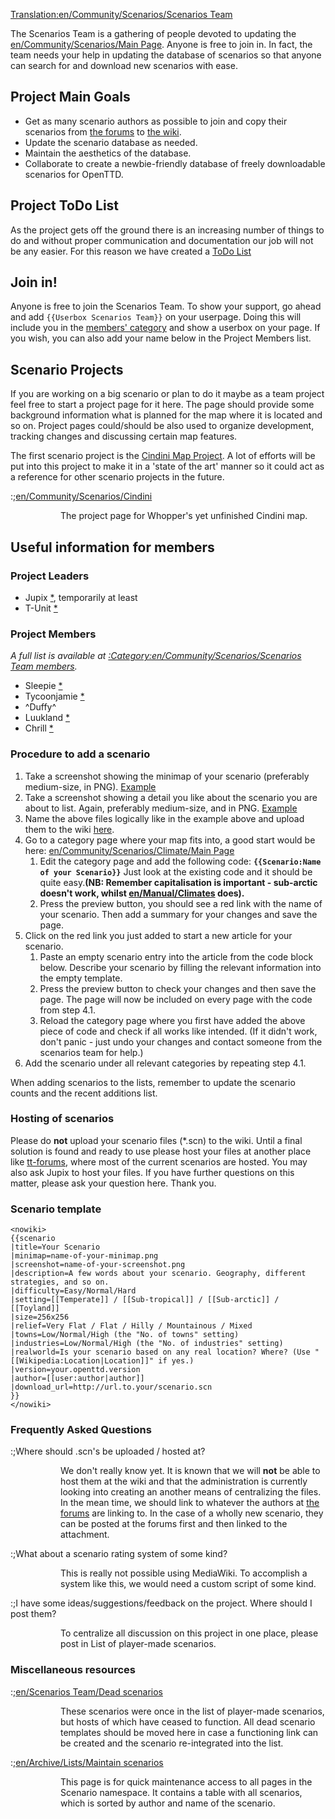 [[Translation:en/Community/Scenarios/Scenarios Team]]
{{fr/Traduction|en/Community/Scenarios/Scenarios Team|0}}

The Scenarios Team is a gathering of people devoted to updating the [[en/Community/Scenarios/Main Page]]. Anyone is free to join in. In fact, the team needs your help in updating the database of scenarios so that anyone can search for and download new scenarios with ease.

==Project Main Goals==

* Get as many scenario authors as possible to join and copy their scenarios from [http://www.tt-forums.net/viewforum.php?f=60 the forums] to [[en/Community/Scenarios/Main Page|the wiki]].
* Update the scenario database as needed.
* Maintain the aesthetics of the database.
* Collaborate to create a newbie-friendly database of freely downloadable scenarios for OpenTTD.

== Project ToDo List ==
As the project gets off the ground there is an increasing number of things to do and without proper communication and documentation our job will not be any easier. For this reason we have created a [[en/Archive/Community/Scenarios Team ToDo List|ToDo List]]

==Join in!==

Anyone is free to join the Scenarios Team. To show your support, go ahead and add <code><nowiki>{{Userbox Scenarios Team}}</nowiki></code> on your userpage. Doing this will include you in the [[:Category:en/Community/Scenarios/Scenarios Team members|members' category]] and show a userbox on your page. If you wish, you can also add your name below in the Project Members list.

==Scenario Projects==

If you are working on a big scenario or plan to do it maybe as a team project feel free to start a
project page for it here. The page should provide some background information what is planned for the map where it is located and so on. Project pages could/should be also used to organize development, tracking changes and discussing certain map features.

The first scenario project is the [[en/Community/Scenarios/Cindini|Cindini Map Project]]. A lot of efforts will be put into this project to make it in a 'state of the art' manner so it could act as a reference for other scenario projects in the future.

:;[[en/Community/Scenarios/Cindini]]
::The project page for Whopper's yet unfinished Cindini map.

==Useful information for members==

===Project Leaders===

* Jupix [http://www.tt-forums.net/profile.php?mode=viewprofile&u=6127 *], temporarily at least
* T-Unit [http://www.tt-forums.net/profile.php?mode=viewprofile&u=16437 *]

===Project Members===

''A full list is available at [[:Category:en/Community/Scenarios/Scenarios Team members]].''

*Sleepie [http://www.tt-forums.net/profile.php?mode=viewprofile&u=15521 *]
*Tycoonjamie [http://www.tt-forums.net/profile.php?mode=viewprofile&u=11355 *]
*^Duffy^
*Luukland [http://www.tt-forums.net/profile.php?mode=viewprofile&u=18632 *]
*Chrill [http://www.tt-forums.net/memberlist.php?mode=viewprofile&u=5436 * ]

===Procedure to add a scenario===

# Take a screenshot showing the minimap of your scenario (preferably medium-size, in PNG). [http://wiki.openttd.org/index.php/File:Scn-echo-minimap.png Example]
# Take a screenshot showing a detail you like about the scenario you are about to list. Again, preferably medium-size, and in PNG. [http://wiki.openttd.org/index.php/File:Scn-echo-screenshot.png Example]
# Name the above files logically like in the example above and upload them to the wiki [[Special:Upload|here]].
# Go to a category page where your map fits into, a good start would be here: [[en/Community/Scenarios/Climate/Main Page]]
## Edit the category page and add the following code: '''<code><nowiki>{{Scenario:Name of your Scenario}}</nowiki></code>''' Just look at the existing code and it should be quite easy.'''(NB: Remember capitalisation is important - <nowiki>sub-arctic</nowiki> doesn't work, whilst [[en/Manual/Climates]] does).'''
## Press the preview button, you should see a red link with the name of your scenario. Then add a summary for your changes and save the page.
# Click on the red link you just added to start a new article for your scenario. 
## Paste an empty scenario entry into the article from the code block below. Describe your scenario by filling the relevant information into the empty template.
## Press the preview button to check your changes and then save the page. The page will now be included on every page with the code from step 4.1.
## Reload the category page where you first have added the above piece of code and check if all works like intended. (If it didn't work, don't panic - just undo your changes and contact someone from the scenarios team for help.)
# Add the scenario under all relevant categories by repeating step 4.1.

When adding scenarios to the lists, remember to update the scenario counts and the recent additions list.

===Hosting of scenarios===
Please do '''not''' upload your scenario files (*.scn) to the wiki. Until a final solution is found and ready to use please host your files at another place like [http://www.tt-forums.net/viewforum.php?f=60 tt-forums], where most of the current scenarios are hosted. You may also ask Jupix to host your files. If you have further questions on this matter, please ask your question here.
Thank you.

===Scenario template===

<pre>
<nowiki>
{{scenario
|title=Your Scenario
|minimap=name-of-your-minimap.png
|screenshot=name-of-your-screenshot.png
|description=A few words about your scenario. Geography, different strategies, and so on.
|difficulty=Easy/Normal/Hard
|setting=[[Temperate]] / [[Sub-tropical]] / [[Sub-arctic]] / [[Toyland]]
|size=256x256
|relief=Very Flat / Flat / Hilly / Mountainous / Mixed
|towns=Low/Normal/High (the "No. of towns" setting)
|industries=Low/Normal/High (the "No. of industries" setting)
|realworld=Is your scenario based on any real location? Where? (Use "[[Wikipedia:Location|Location]]" if yes.)
|version=your.openttd.version
|author=[[user:author|author]]
|download_url=http://url.to.your/scenario.scn
}}
</nowiki>
</pre>

===Frequently Asked Questions===

:;Where should .scn's be uploaded / hosted at?
::We don't really know yet. It is known that we will '''not''' be able to host them at the wiki and that the administration is currently looking into creating an another means of centralizing the files. In the mean time, we should link to whatever the authors at [http://www.tt-forums.net/viewforum.php?f=60 the forums] are linking to. In the case of a wholly new scenario, they can be posted at the forums first and then linked to the attachment.

:;What about a scenario rating system of some kind? 
::This is really not possible using MediaWiki. To accomplish a system like this, we would need a custom script of some kind.

:;I have some ideas/suggestions/feedback on the project. Where should I post them?
::To centralize all discussion on this project in one place, please post in List of player-made scenarios.

===Miscellaneous resources===

:;[[en/Scenarios Team/Dead scenarios]] 
::These scenarios were once in the list of player-made scenarios, but hosts of which have ceased to function. All dead scenario templates should be moved here in case a functioning link can be created and the scenario re-integrated into the list.

:;[[en/Archive/Lists/Maintain scenarios]]
::This page is for quick maintenance access to all pages in the Scenario namespace. It contains a table with all scenarios, which is sorted by author and name of the scenario.